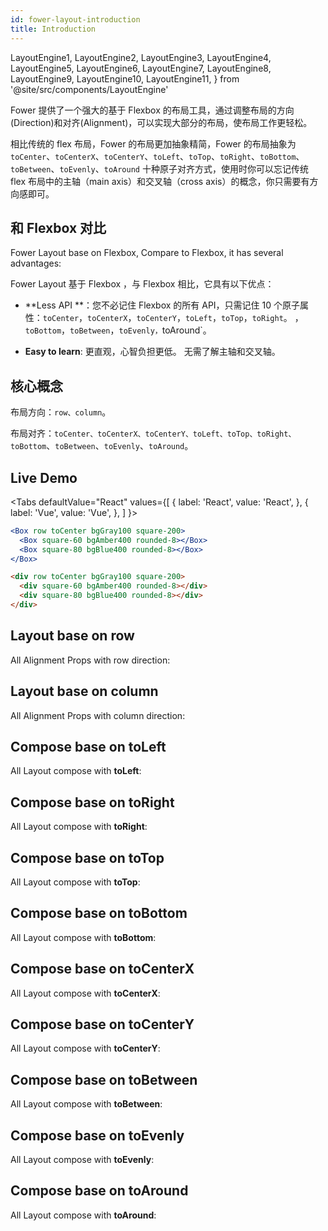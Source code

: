 ```yaml
---
id: fower-layout-introduction
title: Introduction
---
```



  LayoutEngine1,
  LayoutEngine2,
  LayoutEngine3,
  LayoutEngine4,
  LayoutEngine5,
  LayoutEngine6,
  LayoutEngine7,
  LayoutEngine8,
  LayoutEngine9,
  LayoutEngine10,
  LayoutEngine11,
} from '@site/src/components/LayoutEngine'

Fower 提供了一个强大的基于 Flexbox 的布局工具，通过调整布局的方向(Direction)和对齐(Alignment)，可以实现大部分的布局，使布局工作更轻松。

相比传统的 flex 布局，Fower 的布局更加抽象精简，Fower 的布局抽象为 `toCenter`、`toCenterX`、`toCenterY`、`toLeft`、`toTop`、`toRight`、`toBottom`、`toBetween`、`toEvenly`、`toAround` 十种原子对齐方式，使用时你可以忘记传统 flex 布局中的主轴（main axis）和交叉轴（cross axis）的概念，你只需要有方向感即可。

## 和 Flexbox 对比

Fower Layout base on Flexbox, Compare to Flexbox, it has several advantages:

Fower Layout 基于 Flexbox ，与 Flexbox 相比，它具有以下优点：

- **Less API **：您不必记住 Flexbox 的所有 API，只需记住 10 个原子属性：`toCenter`，`toCenterX`，`toCenterY`，`toLeft`，`toTop`，`toRight`。 ，`toBottom`，`toBetween`，`toEvenly，`toAround`。

- **Easy to learn**: 更直观，心智负担更低。 无需了解主轴和交叉轴。

## 核心概念

布局方向：`row、column`。

布局对齐：`toCenter、toCenterX、toCenterY、toLeft、toTop、toRight、toBottom`、`toBetween`、`toEvenly`、`toAround`。

## Live Demo

<Tabs
defaultValue="React"
values={[
{ label: 'React', value: 'React', },
{ label: 'Vue', value: 'Vue', },
]
}>
<TabItem value="React">

```jsx live
<Box row toCenter bgGray100 square-200>
  <Box square-60 bgAmber400 rounded-8></Box>
  <Box square-80 bgBlue400 rounded-8></Box>
</Box>
```

</TabItem>
<TabItem value="Vue">

```html
<div row toCenter bgGray100 square-200>
  <div square-60 bgAmber400 rounded-8></div>
  <div square-80 bgBlue400 rounded-8></div>
</div>
```

</TabItem>
</Tabs>

## Layout base on row

All Alignment Props with row direction:

<LayoutEngine1 />

## Layout base on column

All Alignment Props with column direction:

<LayoutEngine2 />

## Compose base on toLeft

All Layout compose with **toLeft**:

<LayoutEngine3 />

## Compose base on toRight

All Layout compose with **toRight**:

<LayoutEngine4 />

## Compose base on toTop

All Layout compose with **toTop**:

<LayoutEngine5 />

## Compose base on toBottom

All Layout compose with **toBottom**:

<LayoutEngine6 />

## Compose base on toCenterX

All Layout compose with **toCenterX**:

<LayoutEngine7 />

## Compose base on toCenterY

All Layout compose with **toCenterY**:

<LayoutEngine8 />

## Compose base on toBetween

All Layout compose with **toBetween**:

<LayoutEngine9 />

## Compose base on toEvenly

All Layout compose with **toEvenly**:

<LayoutEngine10 />

## Compose base on toAround

All Layout compose with **toAround**:

<LayoutEngine11 />
